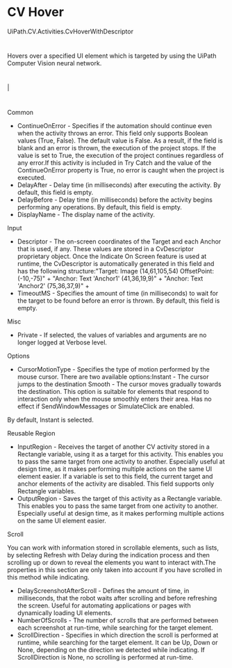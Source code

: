 ﻿# CV Hover

UiPath.CV.Activities.CvHoverWithDescriptor

# 

Hovers over a specified UI element which is targeted by using the UiPath Computer
                Vision neural network.

# 

|

# 

Common

* ContinueOnError - Specifies if the automation should continue even when the activity throws an error. This field only supports Boolean values (True, False). The default value is False. As a result, if the field is blank and an error is thrown, the execution of the project stops. If the value is set to True, the execution of the project continues regardless of any error.If this activity is included in Try Catch and the value of the ContinueOnError property is True, no error is caught when the project is executed.
* DelayAfter - Delay time (in milliseconds) after executing the activity. By default, this field is empty.
* DelayBefore - Delay time (in milliseconds) before the activity begins performing any operations. By default, this field is empty.
* DisplayName - The display name of the activity.

Input

* Descriptor - The on-screen coordinates of the Target and each Anchor that is used, if any. These values are stored in a CvDescriptor proprietary object. Once the Indicate On Screen feature is used at runtime, the CvDescriptor is automatically generated in this field and has the following structure:"Target: Image (14,61,105,54) OffsetPoint: (-10,-75)" + "Anchor: Text 'Anchor1' (41,36,19,9)" + "Anchor: Text 'Anchor2' (75,36,37,9)" +
* TimeoutMS - Specifies the amount of time (in milliseconds) to wait for the target to be found before an error is thrown. By default, this field is empty.

Misc

* Private - If selected, the values of variables and arguments are no longer logged at Verbose level.

Options

* CursorMotionType - Specifies the type of motion performed by the mouse cursor. There are two available options:Instant - The cursor jumps to the destination Smooth - The cursor moves gradually towards the destination. This option is suitable for elements that respond to interaction only when the mouse smoothly enters their area. Has no effect if SendWindowMessages or SimulateClick are enabled.

By default, Instant is selected.

Reusable Region

* InputRegion - Receives the target of another CV activity stored in a Rectangle variable, using it as a target for this activity. This enables you to pass the same target from one activity to another. Especially useful at design time, as it makes performing multiple actions on the same UI element easier. If a variable is set to this field, the current target and anchor elements of the activity are disabled. This field supports only Rectangle variables.
* OutputRegion - Saves the target of this activity as a Rectangle variable. This enables you to pass the same target from one activity to another. Especially useful at design time, as it makes performing multiple actions on the same UI element easier.

Scroll

You can work with information stored in scrollable elements, such as lists, by selecting
                        Refresh with Delay during the indication process and then scrolling
                    up or down to reveal the elements you want to interact with.The properties in this section are only taken into account if you have scrolled in this method while indicating.

* DelayScreenshotAfterScroll - Defines the amount of time, in milliseconds, that the robot waits after scrolling and before refreshing the screen. Useful for automating applications or pages with dynamically loading UI elements.
* NumberOfScrolls - The number of scrolls that are performed between each screenshot at run-time, while searching for the target element.
* ScrollDirection - Specifies in which direction the scroll is performed at runtime, while searching for the target element. It can be Up, Down or None, depending on the direction we detected while indicating. If ScrollDirection is None, no scrolling is performed at run-time.
